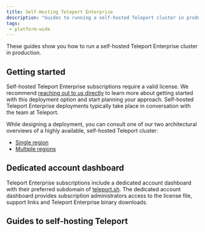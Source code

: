 ```yaml
---
title: Self-Hosting Teleport Enterprise
description: "Guides to running a self-hosted Teleport cluster in production."
tags:
 - platform-wide
---
```


These guides show you how to run a self-hosted Teleport Enterprise cluster in
production.

## Getting started

Self-hosted Teleport Enterprise subscriptions require a valid license. We
recommend [reaching out to us directly](https://goteleport.com/contact-us/) to
learn more about getting started with this deployment option and start planning
your approach. Self-hosted Teleport Enterprise deployments typically take place
in conversation with the team at Teleport.

While designing a deployment, you can consult one of our two architectural
overviews of a highly available, self-hosted Teleport cluster: 

- [Single region](high-availability.mdx)
- [Multiple regions](multi-region-blueprint.mdx)

## Dedicated account dashboard

Teleport Enterprise subscriptions include a dedicated account dashboard with their preferred
subdomain of [teleport.sh](https://teleport.sh). The dedicated account dashboard provides
subscription administrators access to the license file, support links and Teleport Enterprise binary downloads.

## Guides to self-hosting Teleport 

<DocCardList />
